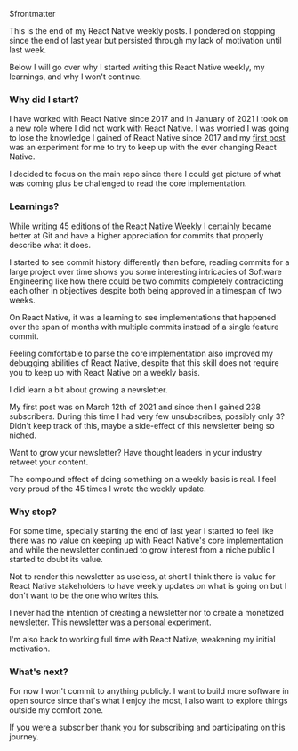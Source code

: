 $frontmatter

This is the end of my React Native weekly posts. I pondered on stopping since the end of last year but persisted through my lack of motivation until last week. 

Below I will go over why I started writing this React Native weekly, my learnings, and why I won't continue. 

### Why did I start?

I have worked with React Native since 2017 and in January of 2021 I took on a new role where I did not work with React Native. I was worried I was going to lose the knowledge I gained of React Native since 2017 and my [first post](https://andrei-calazans.com/posts/2021-03-21/react-native-weekly) was an experiment for me to try to keep up with the ever changing React Native.

I decided to focus on the main repo since there I could get picture of what was coming plus be challenged to read the core implementation.

### Learnings?

While writing 45 editions of the React Native Weekly I certainly became better at Git and have a higher appreciation for commits that properly describe what it does. 

I started to see commit history differently than before, reading commits for a large project over time shows you some interesting intricacies of Software Engineering like how there could be two commits completely contradicting each other in objectives despite both being approved in a timespan of two weeks.

On React Native, it was a learning to see implementations that happened over the span of months with multiple commits instead of a single feature commit.  

Feeling comfortable to parse the core implementation also improved my debugging abilities of React Native, despite that this skill does not require you to keep up with React Native on a weekly basis.

I did learn a bit about growing a newsletter. 

My first post was on March 12th of 2021 and since then I gained 238 subscribers. During this time I had very few unsubscribes, possibly only 3? Didn't keep track of this, maybe a side-effect of this newsletter being so niched. 

Want to grow your newsletter? Have thought leaders in your industry retweet your content. 

The compound effect of doing something on a weekly basis is real. I feel very proud of the 45 times I wrote the weekly update.


### Why stop?

For some time, specially starting the end of last year I started to feel like there was no value on keeping up with React Native's core implementation and while the newsletter continued to grow interest from a niche public I started to doubt its value.

Not to render this newsletter as useless, at short I think there is value for React Native stakeholders to have weekly updates on what is going on but I don't want to be the one who writes this.

I never had the intention of creating a newsletter nor to create a monetized newsletter. This newsletter was a personal experiment. 

I'm also back to working full time with React Native, weakening my initial motivation. 

### What's next?

For now I won't commit to anything publicly. I want to build more software in open source since that's what I enjoy the most, I also want to explore things outside my comfort zone. 

If you were a subscriber thank you for subscribing and participating on this journey. 


